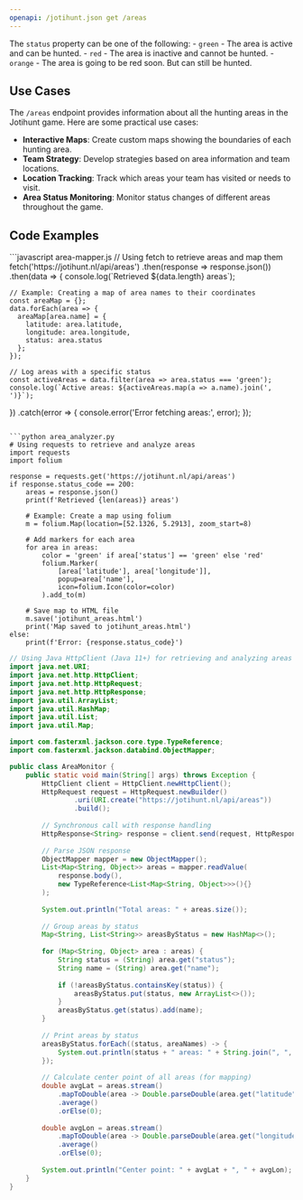 ```yaml
---
openapi: /jotihunt.json get /areas
---
```


<Note>
The <code>status</code> property can be one of the following:
- <code>green</code> - The area is active and can be hunted.
- <code>red</code> - The area is inactive and cannot be hunted.
- <code>orange</code> - The area is going to be red soon. But can still be hunted.
</Note>

## Use Cases

The `/areas` endpoint provides information about all the hunting areas in the Jotihunt game. Here are some practical use cases:
- **Interactive Maps**: Create custom maps showing the boundaries of each hunting area.
- **Team Strategy**: Develop strategies based on area information and team locations.
- **Location Tracking**: Track which areas your team has visited or needs to visit.
- **Area Status Monitoring**: Monitor status changes of different areas throughout the game.

## Code Examples

<CodeGroup>
```javascript area-mapper.js
// Using fetch to retrieve areas and map them
fetch('https://jotihunt.nl/api/areas')
  .then(response => response.json())
  .then(data => {
    console.log(`Retrieved ${data.length} areas`);
    
    // Example: Creating a map of area names to their coordinates
    const areaMap = {};
    data.forEach(area => {
      areaMap[area.name] = {
        latitude: area.latitude,
        longitude: area.longitude,
        status: area.status
      };
    });
    
    // Log areas with a specific status
    const activeAreas = data.filter(area => area.status === 'green');
    console.log(`Active areas: ${activeAreas.map(a => a.name).join(', ')}`);
  })
  .catch(error => {
    console.error('Error fetching areas:', error);
  });
```

```python area_analyzer.py
# Using requests to retrieve and analyze areas
import requests
import folium

response = requests.get('https://jotihunt.nl/api/areas')
if response.status_code == 200:
    areas = response.json()
    print(f'Retrieved {len(areas)} areas')
    
    # Example: Create a map using folium
    m = folium.Map(location=[52.1326, 5.2913], zoom_start=8)
    
    # Add markers for each area
    for area in areas:
        color = 'green' if area['status'] == 'green' else 'red'
        folium.Marker(
            [area['latitude'], area['longitude']],
            popup=area['name'],
            icon=folium.Icon(color=color)
        ).add_to(m)
    
    # Save map to HTML file
    m.save('jotihunt_areas.html')
    print('Map saved to jotihunt_areas.html')
else:
    print(f'Error: {response.status_code}')
```

```java AreaMonitor.java
// Using Java HttpClient (Java 11+) for retrieving and analyzing areas
import java.net.URI;
import java.net.http.HttpClient;
import java.net.http.HttpRequest;
import java.net.http.HttpResponse;
import java.util.ArrayList;
import java.util.HashMap;
import java.util.List;
import java.util.Map;

import com.fasterxml.jackson.core.type.TypeReference;
import com.fasterxml.jackson.databind.ObjectMapper;

public class AreaMonitor {
    public static void main(String[] args) throws Exception {
        HttpClient client = HttpClient.newHttpClient();
        HttpRequest request = HttpRequest.newBuilder()
                .uri(URI.create("https://jotihunt.nl/api/areas"))
                .build();
                
        // Synchronous call with response handling
        HttpResponse<String> response = client.send(request, HttpResponse.BodyHandlers.ofString());
        
        // Parse JSON response
        ObjectMapper mapper = new ObjectMapper();
        List<Map<String, Object>> areas = mapper.readValue(
            response.body(), 
            new TypeReference<List<Map<String, Object>>>(){}
        );
        
        System.out.println("Total areas: " + areas.size());
        
        // Group areas by status
        Map<String, List<String>> areasByStatus = new HashMap<>();
        
        for (Map<String, Object> area : areas) {
            String status = (String) area.get("status");
            String name = (String) area.get("name");
            
            if (!areasByStatus.containsKey(status)) {
                areasByStatus.put(status, new ArrayList<>());
            }
            areasByStatus.get(status).add(name);
        }
        
        // Print areas by status
        areasByStatus.forEach((status, areaNames) -> {
            System.out.println(status + " areas: " + String.join(", ", areaNames));
        });
        
        // Calculate center point of all areas (for mapping)
        double avgLat = areas.stream()
            .mapToDouble(area -> Double.parseDouble(area.get("latitude").toString()))
            .average()
            .orElse(0);
            
        double avgLon = areas.stream()
            .mapToDouble(area -> Double.parseDouble(area.get("longitude").toString()))
            .average()
            .orElse(0);
            
        System.out.println("Center point: " + avgLat + ", " + avgLon);
    }
}
```
</CodeGroup>